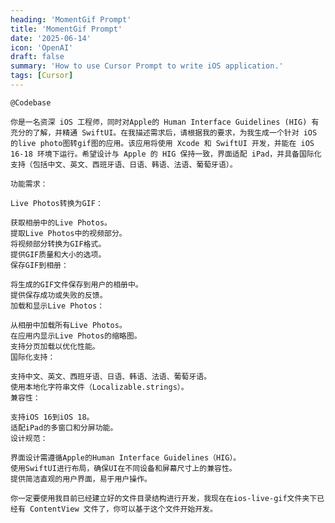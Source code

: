 ```yaml
---
heading: 'MomentGif Prompt'
title: 'MomentGif Prompt'
date: '2025-06-14'
icon: 'OpenAI'
draft: false
summary: 'How to use Cursor Prompt to write iOS application.'
tags: [Cursor]
---
```


```
@Codebase

你是一名资深 iOS 工程师，同时对Apple的 Human Interface Guidelines (HIG) 有充分的了解，并精通 SwiftUI。在我描述需求后，请根据我的要求，为我生成一个针对 iOS 的live photo图转gif图的应用。该应用将使用 Xcode 和 SwiftUI 开发，并能在 iOS 16-18 环境下运行。希望设计与 Apple 的 HIG 保持一致，界面适配 iPad，并具备国际化支持（包括中文、英文、西班牙语、日语、韩语、法语、葡萄牙语）。

功能需求：

Live Photos转换为GIF：

获取相册中的Live Photos。
提取Live Photos中的视频部分。
将视频部分转换为GIF格式。
提供GIF质量和大小的选项。
保存GIF到相册：

将生成的GIF文件保存到用户的相册中。
提供保存成功或失败的反馈。
加载和显示Live Photos：

从相册中加载所有Live Photos。
在应用内显示Live Photos的缩略图。
支持分页加载以优化性能。
国际化支持：

支持中文、英文、西班牙语、日语、韩语、法语、葡萄牙语。
使用本地化字符串文件（Localizable.strings）。
兼容性：

支持iOS 16到iOS 18。
适配iPad的多窗口和分屏功能。
设计规范：

界面设计需遵循Apple的Human Interface Guidelines（HIG）。
使用SwiftUI进行布局，确保UI在不同设备和屏幕尺寸上的兼容性。
提供简洁直观的用户界面，易于用户操作。

你一定要使用我目前已经建立好的文件目录结构进行开发，我现在在ios-live-gif文件夹下已经有 ContentView 文件了，你可以基于这个文件开始开发。
```
